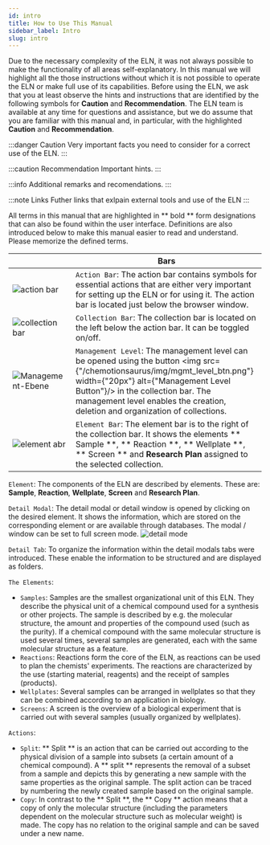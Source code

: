 ```yaml
---
id: intro
title: How to Use This Manual
sidebar_label: Intro
slug: intro
---
```


Due to the necessary complexity of the ELN, it was not always possible to make the functionality of all areas self-explanatory. In this manual we will highlight all the those instructions without which it is not possible to operate the ELN or make full use of its capabilities. Before using the ELN, we ask that you at least observe the hints and instructions that are identified by the following symbols for **Caution** and **Recommendation**. The ELN team is available at any time for questions and assistance, but we do assume that you are familiar with this manual and, in particular, with the highlighted **Caution** and **Recommendation**.

:::danger Caution
Very important facts you need to consider for a correct use of the ELN.
:::

:::caution Recommendation
Important hints.
:::

:::info
Additional remarks and recomendations.
:::

:::note Links
Futher links that exlpain external tools and use of the ELN
:::

All terms in this manual that are highlighted in ** bold ** form designations that can also be found within the user interface.
Definitions are also introduced below to make this manual easier to read and understand. Please memorize the defined terms.

| |Bars |
|---|---|
|![action bar](/img/Aktionsleiste.png) | `Action Bar`: The action bar contains symbols for essential actions that are either very important for setting up the ELN or for using it. The action bar is located just below the browser window.|
|![collection bar](/img/collection_bar.png) | `Collection Bar`: The collection bar is located on the left below the action bar. It can be toggled on/off.  |
|![Management-Ebene](/img/Management-Ebene.png) | `Management Level`: The management level can be opened using the button <img src={"/chemotionsaurus/img/mgmt_level_btn.png"} width={"20px"} alt={"Management Level Button"}/> in the collection bar. The management level enables the creation, deletion and organization of collections. |
| ![element abr](/img/element_bar.png)  |`Element Bar`: The element bar is to the right of the collection bar. It shows the elements ** Sample **, ** Reaction **, ** Wellplate **,  ** Screen ** and **Research Plan** assigned to the selected collection. |

`Element`: The components of the ELN are described by elements. These are:  **Sample**, **Reaction**, **Wellplate**, **Screen** and **Research Plan**.

`Detail Modal`: The detail modal or detail window is opened by clicking on the desired element. It shows the information, which are stored on the corresponding element or are available through databases. The modal / window can be set to full screen mode.
![detail mode](/img/detail_mode.png)

`Detail Tab`: To organize the information within the detail modals tabs were introduced. These enable the information to be structured and are displayed as folders.

`The Elements`:
- `Samples`:
Samples are the smallest organizational unit of this ELN. They describe the physical unit of a chemical compound used for a synthesis or other projects. The sample is described by e.g. the molecular structure, the amount and properties of the compound used (such as the purity). If a chemical compound with the same molecular structure is used several times, several samples are generated, each with the same molecular structure as a feature.
- `Reactions`: Reactions form the core of the ELN, as reactions can be used to plan the chemists' experiments. The reactions are characterized by the use (starting material, reagents) and the receipt of samples (products).
- `Wellplates`: Several samples can be arranged in wellplates so that they can be combined according to an application in biology.
- `Screens`: A screen is the overview of a biological experiment that is carried out with several samples (usually organized by wellplates).

`Actions`:
-  `Split`: ** Split ** is an action that can be carried out according to the physical division of a sample into subsets (a certain amount of a chemical compound). A ** split ** represents the removal of a subset from a sample and depicts this by generating a new sample with the same properties as the original sample. The split action can be traced by numbering the newly created sample based on the original sample.
-  `Copy`: In contrast to the ** Split **, the ** Copy ** action means that a copy of only the molecular structure (including the parameters dependent on the molecular structure such as molecular weight) is made. The copy has no relation to the original sample and can be saved under a new name.
